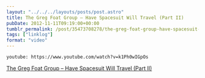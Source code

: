 ```yaml
---
layout: "../../../layouts/posts/post.astro"
title: The Greg Foat Group – Have Spacesuit Will Travel (Part II)
pubDate: 2012-11-11T09:19:00+00:00
tumblr_permalink: /post/35473708278/the-greg-foat-group-have-spacesuit-will-travel
tags: ["linklog"]
format: "video"
---
```


`youtube: https://www.youtube.com/watch?v=k1Ph0wIGpOs`

[The Greg Foat Group &#8211; Have Spacesuit Will Travel (Part II)][1]

[1]: https://www.youtube.com/watch?v=k1Ph0wIGpOs
